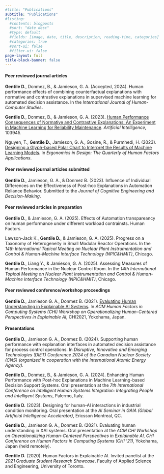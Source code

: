 ```yaml
---
#title: "Publications"
subtitle: "Publications"
#listing:
  #contents: blogposts
  #sort: "date desc"
  #type: default
  #fields: [image, date, title, description, reading-time, categories]
  #categories: true
  #sort-ui: false
  #filter-ui: false
page-layout: full
title-block-banner: false
---
```


#### **Peer reviewed journal articles**

**Gentile D.**, Donmez, B., & Jamieson, G. A. (Accepted, 2024). Human performance effects of combining counterfactual explanations with normative and contrastive explanations in supervised machine learning for automated decision assistance. In the *International Journal of Human-Computer Studies*.

**Gentile D.**, Donmez, B., & Jamieson, G. A. (2023). [Human Performance Consequences of Normative and Contrastive Explanations: An Experiment in Machine Learning for Reliability Maintenance](https://www.sciencedirect.com/science/article/pii/S0004370223000917). *Artificial Intelligence*, 103945.

Nguyen, T., **Gentile D.**, Jamieson, G. A., Gosine, R., & Purmhedi, H. (2023). [Designing a Glyph-based Polar Chart to Interpret the Results of Machine Learning Models](https://journals.sagepub.com/doi/abs/10.1177/10648046231166047). In *Ergonomics in Design: The Quarterly of Human Factors Applications*.

#### **Peer reviewed journal articles submitted** 

**Gentile D.**, Jamieson, G. A., & Donmez B. (2023). Influence of Individual Differences on the Effectiveness of Post-hoc Explanations in Automation Reliance Behavior. Submitted to the *Journal of Cognitive Engineering and Decision-Making*.

#### **Peer reviewed articles in preparation**

**Gentile D.**, & Jamieson, G. A. (2025). Effects of Automation transpareancy on human performance under different workload contrainsts. Human Factors.

Lawson-Jack K., **Gentile D.**, & Jamieson, G. A. (2025). Progress on a Taxonomy of Heterogeneity in Small Modular Reactor Operations. In the *14th International Topical Meeting on* *Nuclear Plant Instrumentation and Control & Human-Machine Interface Technology (NPIC&HMIT)*, Chicago.

**Gentile D.**, Liang Y., & Jamieson, G. A. (2025). Assessing Measures of Human Performance in the Nuclear Control Room. In the *14th International Topical Meeting on* *Nuclear Plant Instrumentation and Control & Human-Machine Interface Technology (NPIC&HMIT)*, Chicago.

#### **Peer reviewed conference/workshop proceedings**

**Gentile D.**, Jamieson G. A., Donmez B. (2021). [Evaluating Human Understanding in Explainable AI Systems](https://hfast.mie.utoronto.ca/wp-content/uploads/HCXAI2021_paper_25.pdf). In *ACM Human Factors in Computing Systems (CHI) Workshop on Operationalizing Human-Centered Perspectives in Explainable AI*, CHI2021, Yokohama, Japan.

#### **Presentations**

**Gentile D.**, Jamieson G. A., Donmez B. (2024). Supporting human performance with explanation interfaces in automated decision assistance for process control operations. In *Disruptive, Innovative and Emerging Technologies (DIET) Conference 2024 of the Canadian Nuclear Society (CNS) (organized in cooperation with the International Atomic Energy Agency).*

**Gentile D.**, Donmez, B., & Jamieson, G. A. (2024). Enhancing Human Performance with Post-hoc Explanations in Machine Learning-based Decision Support Systems. Oral presentation at the *7th International Conference on Intelligent Human Systems Integration: Integrating People and Intelligent Systems*, Palermo, Italy.

**Gentile D.** (2023). Designing for human-AI interactions in industrial condition monitoring. Oral presentation at the *AI Seminar in GAIA (Global Artificial Intelligence Accelerator)*, Ericsson Montreal, QC.

**Gentile D.**, Jamieson G. A., Donmez B. (2021). Evaluating human understanding in XAI systems. Oral presentation at the *ACM CHI Workshop on Operationalizing Human-Centered Perspectives in Explainable AI, CHI Conference on Human Factors in Computing Systems (CHI '21)*, Yokohama, Japan (held remotely).

**Gentile D.** (2020). Human Factors in Explainable AI. Invited panelist at the *2021 Graduate Student Research Showcase*. Faculty of Applied Science and Engineering, University of Toronto.
